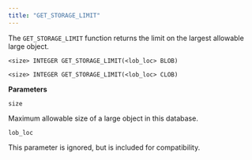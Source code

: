 ```yaml
---
title: "GET_STORAGE_LIMIT"
---
```


The `GET_STORAGE_LIMIT` function returns the limit on the largest allowable large object.

```text
<size> INTEGER GET_STORAGE_LIMIT(<lob_loc> BLOB)

<size> INTEGER GET_STORAGE_LIMIT(<lob_loc> CLOB)
```

**Parameters**

`size`

 Maximum allowable size of a large object in this database.

`lob_loc`

 This parameter is ignored, but is included for compatibility.

